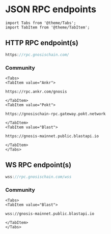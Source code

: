 ---
---

# JSON RPC endpoints

```mdx-code-block
import Tabs from '@theme/Tabs';
import TabItem from '@theme/TabItem';
```

## HTTP RPC endpoint(s)


```jsx title="Gnosis"
https://rpc.gnosischain.com/
```

### Community

```mdx-code-block
<Tabs>
<TabItem value="Ankr">
```

```
https://rpc.ankr.com/gnosis
```

```mdx-code-block
</TabItem>
<TabItem value="Pokt">
```

```
https://gnosischain-rpc.gateway.pokt.network
```

```mdx-code-block
</TabItem>
<TabItem value="Blast">
```

````
https://gnosis-mainnet.public.blastapi.io
````

```mdx-code-block
</TabItem>
</Tabs>
```

## WS RPC endpoint(s)

```jsx title="Gnosis"
wss://rpc.gnosischain.com/wss
```

### Community

```mdx-code-block
<Tabs>
<TabItem value="Blast">
```

```
wss://gnosis-mainnet.public.blastapi.io
````

```mdx-code-block
</TabItem>
</Tabs>
```